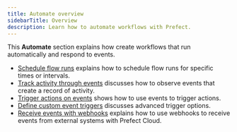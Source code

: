```yaml
---
title: Automate overview
sidebarTitle: Overview
description: Learn how to automate workflows with Prefect.
---
```


This **Automate** section explains how create workflows that run automatically and respond to events.

- [Schedule flow runs](/v3/automate/add-schedules/) explains how to schedule flow runs for specific times or intervals.
- [Track activity through events](/v3/automate/events/events/) discusses how to observe events that create a record of activity.
- [Trigger actions on events](/v3/automate/events/automations-triggers/) shows how to use events to trigger actions.
- [Define custom event triggers](/v3/automate/events/custom-triggers/) discusses advanced trigger options.
- [Receive events with webhooks](/v3/automate/events/webhook-triggers/) explains how to use webhooks to receive events from external systems with Prefect Cloud.
